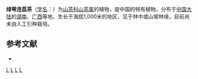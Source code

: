 {{Speciesbox 
| taxon = Camellia viridicalyx
| authority = [[张宏达|H. T. Chang]] et [[梁盛业|S. Y. Liang]] ex H. T. Chang
}}

'''绿萼连蕊茶'''（[[学名|学名]]：{{lang|la|''Camellia viridicalyx''}}）为[[山茶科|山茶科]][[山茶属|山茶属]]的植物，是中国的特有植物。分布于[[中国大陆|中国大陆]]的[[湖南|湖南]]、[[广西|广西]]等地，生长于海拔1,000米的地区，见于林中或山坡林缘，目前尚未由人工引种栽培。

== 参考文献 ==
<div class="references-small">
* {{cite web| url =http://www.bioinfo.cn/db05/KmzwSpecies.php?action=view&id=22273| title =绿萼连蕊茶| work =《中国高等植物数据库全库》| publisher =中国科学院微生物研究所| author =昆明植物研究所| accessdate =2009-02-25| deadurl =yes| archiveurl =https://web.archive.org/web/20160305050936/http://www.bioinfo.cn/db05/KmzwSpecies.php?action=view&id=22273| archivedate =2016-03-05}}
</div>
{{Taxonbar|from=Q15231349}}

[[Category:山茶属|L]]
[[Category:中國特有植物|L]]
[[Category:湖南植物|L]]
[[Category:广西植物|L]]